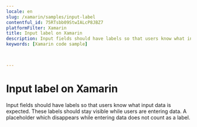 ```yaml
---
locale: en
slug: /xamarin/samples/input-label
contentful_id: 75RTsbb09StwIALcP8JBZ7
platformFilter: Xamarin
title: Input label on Xamarin
description: Input fields should have labels so that users know what input data is expected.
keywords: [Xamarin code sample]


	
---
```


# Input label on Xamarin

Input fields should have labels so that users know what input data is expected. These labels should stay visible while users are entering data. A placeholder which disappears while entering data does not count as a label.

<CodeSample id="input-label" locale="en" platform="xamarin"/>
